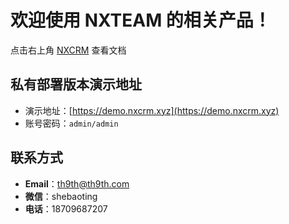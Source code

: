 # 欢迎使用 NXTEAM 的相关产品！

点击右上角 [NXCRM](/nxcrm/1.guides/1.server) 查看文档

## 私有部署版本演示地址
- 演示地址：[https://demo.nxcrm.xyz](https://demo.nxcrm.xyz)
- 账号密码：`admin/admin`

## 联系方式
- **Email**：th9th@th9th.com
- **微信**：shebaoting
- **电话**：18709687207
